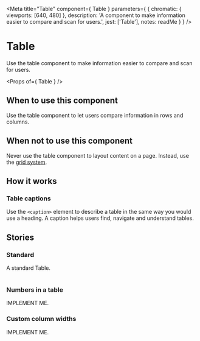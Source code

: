 
<Meta
  title="Table"
  component={ Table }
  parameters={ {
    chromatic: { viewports: [640, 480] },
    description: 'A component to make information easier to compare and scan for users.',
    jest: ['Table'],
    notes: readMe
  } }
/>

# Table

Use the table component to make information easier to compare and scan for users.

<Preview withToolbar>
  <Story name="Table">
    <Table
      caption="Dates and amounts"
      keys={['date', 'amount']}
      headings={{
        amount: 'Amount',
        date: 'Date'
      }}
      data={[
        {
          amount: '£109.80 per week',
          date: 'First 6 weeks'
        },
        {
          amount: '£109.80 per week',
          date: 'Next 33 weeks'
        },
        {
          amount: '£4,282.20',
          date: 'Total estimated pay'
        },
      ]}
    />
  </Story>
</Preview>

<Props of={ Table } />


## When to use this component

Use the table component to let users compare information in rows and columns.


## When not to use this component

Never use the table component to layout content on a page. Instead, use the [grid system].


## How it works
### Table captions

Use the `<caption>` element to describe a table in the same way you would use a heading. A caption helps users find, navigate and understand tables.


## Stories
### Standard

A standard Table.

<Preview>
  <Story name="Standard">
    <Table
      keys={['date', 'amount']}
      headings={{
        amount: 'Amount',
        date: 'Date'
      }}
      data={[
        {
          amount: '£109.80 per week',
          date: 'First 6 weeks'
        },
        {
          amount: '£109.80 per week',
          date: 'Next 33 weeks'
        },
        {
          amount: '£4,282.20',
          date: 'Total estimated pay'
        },
      ]}
    />
  </Story>
</Preview>


### Numbers in a table

IMPLEMENT ME.


### Custom column widths

IMPLEMENT ME.

[grid system]: https://design-system.service.gov.uk/styles/layout#grid-system